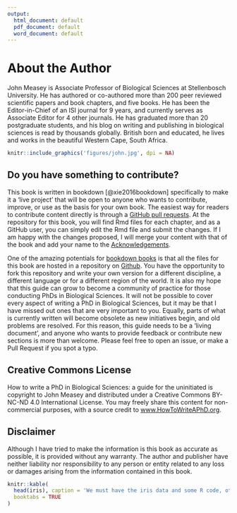 ---
output:
  html_document: default
  pdf_document: default
  word_document: default
---
# About the Author {- #author}

John Measey is Associate Professor of Biological Sciences at Stellenbosch University. He has authored or co-authored more than 200 peer reviewed scientific papers and book chapters, and five books. He has been the Editor-in-Chief of an ISI journal for 9 years, and currently serves as Associate Editor for 4 other journals. He has graduated more than 20 postgraduate students, and his blog on writing and publishing in biological sciences is read by thousands globally. British born and educated, he lives and works in the beautiful Western Cape, South Africa.

```{r fig.align='right', out.width = '15%', echo=FALSE, include=identical(knitr:::pandoc_to(), 'html'), fig.link='http://john.measey.com/About-Me'}
knitr::include_graphics('figures/john.jpg', dpi = NA)
```


## Do you have something to contribute? {- #contribute}

This book is written in bookdown [@xie2016bookdown] specifically to make it a 'live project' that will be open to anyone who wants to contribute, improve, or use as the basis for your own book. The easiest way for readers to contribute content directly is through a [GitHub pull requests](https://help.github.com/articles/about-pull-requests/). At the repository for this book, you will find Rmd files for each chapter, and as a GitHub user, you can simply edit the Rmd file and submit the changes. If I am happy with the changes proposed, I will merge your content with that of the book and add your name to the [Acknowledgements](#acknowledge). 

One of the amazing potentials for [bookdown books](https://bookdown.org/) is that all the files for this book are hosted in a repository on [Github](https://github.com/johnmeasey/How-to-write-a-PhD-in-Biological-Sciences/tree/main). You have the opportunity to fork this repository and write your own version for a different discipline, a different language or for a different region of the world. It is also my hope that this guide can grow to become a community of practice for those conducting PhDs in Biological Sciences. It will not be possible to cover every aspect of writing a PhD in Biological Sciences, but it may be that I have missed out ones that are very important to you. Equally, parts of what is currently written will become obsolete as new initiatives begin, and old problems are resolved. For this reason, this guide needs to be a 'living document', and anyone who wants to provide feedback or contribute new sections is more than welcome. Please feel free to open an issue, or make a Pull Request if you spot a typo. 



## Creative Commons License {-}
How to write a PhD in Biological Sciences: a guide for the uninitiated is copyright to John Measey and distributed under a Creative Commons BY-NC-ND 4.0 International License. You may freely share this content for non-commercial purposes, with a source credit to [www.HowToWriteAPhD.org](www.HowToWriteAPhD.org).

## Disclaimer {-}

Although I have tried to make the information is this book as accurate as possible, it is provided without any warranty. The author and publisher have neither liability nor responsibility to any person or entity related to any loss or damages arising from the information contained in this book.

```{r iris}
knitr::kable(
  head(iris), caption = 'We must have the iris data and some R code, otherwise it would not seem right',
  booktabs = TRUE
)
```
